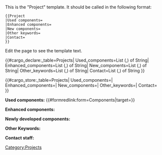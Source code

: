 <noinclude>
This is the "Project" template.
It should be called in the following format:
<pre>
{{Project
|Used components=
|Enhanced components=
|New components=
|Other keywords=
|Contact=
}}
</pre>

Edit the page to see the template text.

{{#cargo_declare:_table=Projects|
Used_components=List (,) of String|
Enhanced_components=List (,) of String|
New_components=List (,) of String|
Other_keywords=List (,) of String|
Contact=List (,) of String
}}
</noinclude>

<includeonly>
{{#cargo_store:_table=Projects|
Used_components={{{Used components|}}}|
Enhanced_components={{{Enhanced components|}}}|
New_components={{{New components|}}}|
Other_keywords={{{Other keywords|}}}|
Contact={{{Contact|}}}
}}

'''Used components:''' {{#formredlink:form=Components|target={{{Used components|}}}}}

'''Enhanced components:''' {{{Enhanced components|}}}

'''Newly developed components:''' {{{New components|}}}

'''Other Keywords:''' {{{Other keywords|}}}

'''Contact staff:''' {{{Contact|}}}

[[Category:Projects]]
</includeonly>

